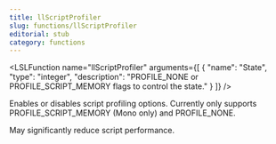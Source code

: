```yaml
---
title: llScriptProfiler
slug: functions/llScriptProfiler
editorial: stub
category: functions
---
```


<LSLFunction
	name="llScriptProfiler"
	arguments={[
	{
		"name": "State",
		"type": "integer",
		"description": "PROFILE_NONE or PROFILE_SCRIPT_MEMORY flags to control the state."
	}
]}
/>

Enables or disables script profiling options. Currently only supports PROFILE_SCRIPT_MEMORY (Mono only) and PROFILE_NONE.

May significantly reduce script performance.
